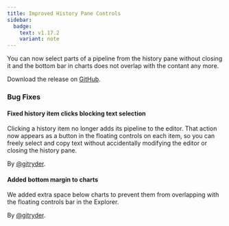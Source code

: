 ```yaml
---
title: Improved History Pane Controls
sidebar:
  badge:
    text: v1.17.2
    variant: note
---
```


You can now select parts of a pipeline from the history pane without closing it and the bottom bar in charts does not overlap with the contant any more.

Download the release on [GitHub](https://github.com/tenzir/platform/releases/tag/v1.17.2).

### Bug Fixes

#### Fixed history item clicks blocking text selection

Clicking a history item no longer adds its pipeline to the editor. That action now appears as a button in the floating controls on each item, so you can freely select and copy text without accidentally modifying the editor or closing the history pane.

By [@gitryder](https://github.com/gitryder).

#### Added bottom margin to charts

We added extra space below charts to prevent them from overlapping with the floating controls bar in the Explorer.

By [@gitryder](https://github.com/gitryder).

